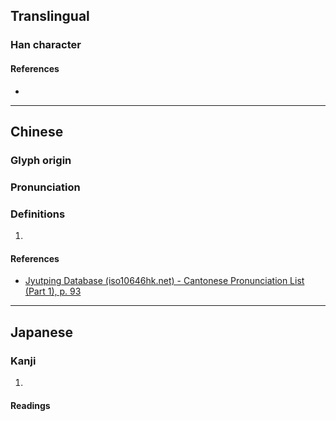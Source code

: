 {{character info/new}}
==Translingual==

===Han character===
{{Han char|rn=38|rad=女|as=07|sn=10|four=|canj=VAMJ|ids=⿰女旱}}

====References====
* {{Han ref|kx=0263.130|dkj=06334|dj=0529.300|hdz=21051.040|uh=5A28|ud=23080}}

----

==Chinese==
{{zh-forms}}

===Glyph origin===
{{Han etym}}

===Pronunciation===
{{zh-pron
|m=xiàn
|c=haan6
|mc=y
|oc=y
|cat=
}}

===Definitions===
{{zh-hanzi}}

# {{rfdef|zh}}

====References====
* [http://www.iso10646hk.net/jp/document/download.jsp Jyutping Database (iso10646hk.net) - Cantonese Pronunciation List (Part 1), p. 93]

----

==Japanese==

===Kanji===
{{ja-kanji|grade=|rs=女07}}

# {{rfdef|ja|sort=女07}}

====Readings====
{{ja-readings
|goon=げん
|kanon=かん
|kun=ごうまん-<がうまん-
}}